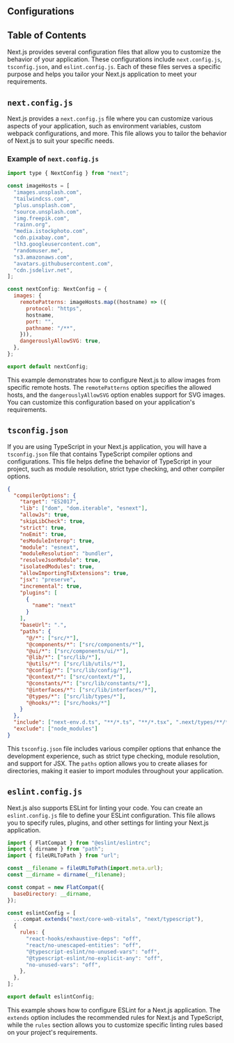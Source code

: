
## Configurations

## Table of Contents

Next.js provides several configuration files that allow you to customize the behavior of your application. These configurations include `next.config.js`, `tsconfig.json`, and `eslint.config.js`. Each of these files serves a specific purpose and helps you tailor your Next.js application to meet your requirements.

## `next.config.js`

Next.js provides a `next.config.js` file where you can customize various aspects of your application, such as environment variables, custom webpack configurations, and more. This file allows you to tailor the behavior of Next.js to suit your specific needs.

### Example of `next.config.js`

```javascript
import type { NextConfig } from "next";

const imageHosts = [
  "images.unsplash.com",
  "tailwindcss.com",
  "plus.unsplash.com",
  "source.unsplash.com",
  "img.freepik.com",
  "rainn.org",
  "media.istockphoto.com",
  "cdn.pixabay.com",
  "lh3.googleusercontent.com",
  "randomuser.me",
  "s3.amazonaws.com",
  "avatars.githubusercontent.com",
  "cdn.jsdelivr.net",
];

const nextConfig: NextConfig = {
  images: {
    remotePatterns: imageHosts.map((hostname) => ({
      protocol: "https",
      hostname,
      port: "",
      pathname: "/**",
    })),
    dangerouslyAllowSVG: true,
  },
};

export default nextConfig;
```

This example demonstrates how to configure Next.js to allow images from specific remote hosts. The `remotePatterns` option specifies the allowed hosts, and the `dangerouslyAllowSVG` option enables support for SVG images. You can customize this configuration based on your application's requirements.

<BackToTop />

## `tsconfig.json`

If you are using TypeScript in your Next.js application, you will have a `tsconfig.json` file that contains TypeScript compiler options and configurations. This file helps define the behavior of TypeScript in your project, such as module resolution, strict type checking, and other compiler options.

```json
{
  "compilerOptions": {
    "target": "ES2017",
    "lib": ["dom", "dom.iterable", "esnext"],
    "allowJs": true,
    "skipLibCheck": true,
    "strict": true,
    "noEmit": true,
    "esModuleInterop": true,
    "module": "esnext",
    "moduleResolution": "bundler",
    "resolveJsonModule": true,
    "isolatedModules": true,
    "allowImportingTsExtensions": true,
    "jsx": "preserve",
    "incremental": true,
    "plugins": [
      {
        "name": "next"
      }
    ],
    "baseUrl": ".",
    "paths": {
      "@/*": ["src/*"],
      "@components/*": ["src/components/*"],
      "@ui/*": ["src/components/ui/*"],
      "@lib/*": ["src/lib/*"],
      "@utils/*": ["src/lib/utils/*"],
      "@config/*": ["src/lib/config/*"],
      "@context/*": ["src/context/*"],
      "@constants/*": ["src/lib/constants/*"],
      "@interfaces/*": ["src/lib/interfaces/*"],
      "@types/*": ["src/lib/types/*"],
      "@hooks/*": ["src/hooks/*"]
    }
  },
  "include": ["next-env.d.ts", "**/*.ts", "**/*.tsx", ".next/types/**/*.ts"],
  "exclude": ["node_modules"]
}
```

This `tsconfig.json` file includes various compiler options that enhance the development experience, such as strict type checking, module resolution, and support for JSX. The `paths` option allows you to create aliases for directories, making it easier to import modules throughout your application.

<BackToTop />

## `eslint.config.js`

Next.js also supports ESLint for linting your code. You can create an `eslint.config.js` file to define your ESLint configuration. This file allows you to specify rules, plugins, and other settings for linting your Next.js application.

```javascript
import { FlatCompat } from "@eslint/eslintrc";
import { dirname } from "path";
import { fileURLToPath } from "url";

const __filename = fileURLToPath(import.meta.url);
const __dirname = dirname(__filename);

const compat = new FlatCompat({
  baseDirectory: __dirname,
});

const eslintConfig = [
  ...compat.extends("next/core-web-vitals", "next/typescript"),
  {
    rules: {
      "react-hooks/exhaustive-deps": "off",
      "react/no-unescaped-entities": "off",
      "@typescript-eslint/no-unused-vars": "off",
      "@typescript-eslint/no-explicit-any": "off",
      "no-unused-vars": "off",
    },
  },
];

export default eslintConfig;
```

This example shows how to configure ESLint for a Next.js application. The `extends` option includes the recommended rules for Next.js and TypeScript, while the `rules` section allows you to customize specific linting rules based on your project's requirements.

<BackToTop />
